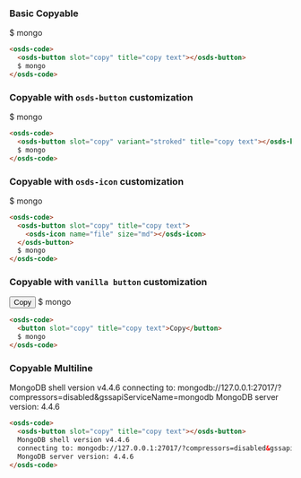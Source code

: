 ### Basic Copyable

<osds-code>
  <osds-button slot="copy" title="copy text"></osds-button>
  $ mongo
</osds-code>

```html
<osds-code>
  <osds-button slot="copy" title="copy text"></osds-button>
  $ mongo
</osds-code>
```

### Copyable with `osds-button` customization

<osds-code>
  <osds-button slot="copy" variant="stroked" title="copy text"></osds-button>
  $ mongo
</osds-code>

```html
<osds-code>
  <osds-button slot="copy" variant="stroked" title="copy text"></osds-button>
  $ mongo
</osds-code>
```

### Copyable with `osds-icon` customization

<osds-code>
  <osds-button slot="copy" title="copy text">
    <osds-icon name="file" size="md"></osds-icon>
  </osds-button>
  $ mongo
</osds-code>

```html
<osds-code>
  <osds-button slot="copy" title="copy text">
    <osds-icon name="file" size="md"></osds-icon>
  </osds-button>
  $ mongo
</osds-code>
```

### Copyable with `vanilla button` customization

<osds-code>
  <button slot="copy" title="copy text">Copy</button>
  $ mongo
</osds-code>

```html
<osds-code>
  <button slot="copy" title="copy text">Copy</button>
  $ mongo
</osds-code>
```

### Copyable Multiline

<osds-code>
  <osds-button slot="copy" title="copy text"></osds-button>
  MongoDB shell version v4.4.6
  connecting to: mongodb://127.0.0.1:27017/?compressors=disabled&gssapiServiceName=mongodb
  MongoDB server version: 4.4.6
</osds-code>

```html
<osds-code>
  <osds-button slot="copy" title="copy text"></osds-button>
  MongoDB shell version v4.4.6
  connecting to: mongodb://127.0.0.1:27017/?compressors=disabled&gssapiServiceName=mongodb
  MongoDB server version: 4.4.6
</osds-code>
```
